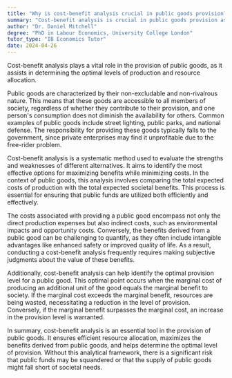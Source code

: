 ```yaml
---
title: "Why is cost-benefit analysis crucial in public goods provision?"
summary: "Cost-benefit analysis is crucial in public goods provision as it helps determine the optimal level of production and allocation of resources."
author: "Dr. Daniel Mitchell"
degree: "PhD in Labour Economics, University College London"
tutor_type: "IB Economics Tutor"
date: 2024-04-26
---
```


Cost-benefit analysis plays a vital role in the provision of public goods, as it assists in determining the optimal levels of production and resource allocation.

Public goods are characterized by their non-excludable and non-rivalrous nature. This means that these goods are accessible to all members of society, regardless of whether they contribute to their provision, and one person's consumption does not diminish the availability for others. Common examples of public goods include street lighting, public parks, and national defense. The responsibility for providing these goods typically falls to the government, since private enterprises may find it unprofitable due to the free-rider problem.

Cost-benefit analysis is a systematic method used to evaluate the strengths and weaknesses of different alternatives. It aims to identify the most effective options for maximizing benefits while minimizing costs. In the context of public goods, this analysis involves comparing the total expected costs of production with the total expected societal benefits. This process is essential for ensuring that public funds are utilized both efficiently and effectively.

The costs associated with providing a public good encompass not only the direct production expenses but also indirect costs, such as environmental impacts and opportunity costs. Conversely, the benefits derived from a public good can be challenging to quantify, as they often include intangible advantages like enhanced safety or improved quality of life. As a result, conducting a cost-benefit analysis frequently requires making subjective judgments about the value of these benefits.

Additionally, cost-benefit analysis can help identify the optimal provision level for a public good. This optimal point occurs when the marginal cost of producing an additional unit of the good equals the marginal benefit to society. If the marginal cost exceeds the marginal benefit, resources are being wasted, necessitating a reduction in the level of provision. Conversely, if the marginal benefit surpasses the marginal cost, an increase in the provision level is warranted.

In summary, cost-benefit analysis is an essential tool in the provision of public goods. It ensures efficient resource allocation, maximizes the benefits derived from public goods, and helps determine the optimal level of provision. Without this analytical framework, there is a significant risk that public funds may be squandered or that the supply of public goods might fall short of societal needs.
    